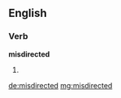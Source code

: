 ==English==

===Verb===
'''misdirected'''

# {{past of|[[misdirect]]}}

[[de:misdirected]]
[[mg:misdirected]]